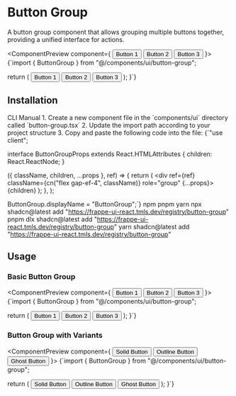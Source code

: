 
# Button Group

A button group component that allows grouping multiple buttons together, providing a unified interface for actions.

<ComponentPreview component={
  <ButtonGroup>
    <Button>Button 1</Button>
    <Button>Button 2</Button>
    <Button>Button 3</Button>
  </ButtonGroup>
}>
  <EnhancedCodeBlock language="tsx">
    {`import { ButtonGroup } from "@/components/ui/button-group";

  return (
    <ButtonGroup>
      <Button>Button 1</Button>
      <Button>Button 2</Button>
      <Button>Button 3</Button>
    </ButtonGroup>
  );
}`}
  </EnhancedCodeBlock>
</ComponentPreview>

## Installation

<InstallationTabs defaultValue="cli">
  <TabsList>
    <TabsTrigger value="cli">CLI</TabsTrigger>
    <TabsTrigger value="manual">Manual</TabsTrigger>
  </TabsList>
  <TabsContent value="manual">
    1. Create a new component file in the `components/ui` directory called `button-group.tsx`
    2. Update the import path according to your project structure
    3. Copy and paste the following code into the file:
    <EnhancedCodeBlock language="tsx">
      {`"use client";


interface ButtonGroupProps extends React.HTMLAttributes<HTMLDivElement> {
  children: React.ReactNode;
}

  ({ className, children, ...props }, ref) => {
    return (
      <div ref={ref} className={cn("flex gap-ef-4", className)} role="group" {...props}>
        {children}
      </div>
    );
  },
);

ButtonGroup.displayName = "ButtonGroup";`}
    </EnhancedCodeBlock>
  </TabsContent>
  <TabsContent value="cli">
    <PackageManagerTabs defaultValue="npm">
      <TabsList>
        <TabsTrigger value="npm">npm</TabsTrigger>
        <TabsTrigger value="pnpm">pnpm</TabsTrigger>
        <TabsTrigger value="yarn">yarn</TabsTrigger>
      </TabsList>
      <TabsContent value="npm">
        <EnhancedCodeBlock language="bash">
          npx shadcn@latest add "https://frappe-ui-react.tmls.dev/registry/button-group"
        </EnhancedCodeBlock>
      </TabsContent>
      <TabsContent value="pnpm">
        <EnhancedCodeBlock language="bash">
          pnpm dlx shadcn@latest add "https://frappe-ui-react.tmls.dev/registry/button-group"
        </EnhancedCodeBlock>
      </TabsContent>
      <TabsContent value="yarn">
        <EnhancedCodeBlock language="bash">
          yarn shadcn@latest add "https://frappe-ui-react.tmls.dev/registry/button-group"
        </EnhancedCodeBlock>
      </TabsContent>
    </PackageManagerTabs>
  </TabsContent>
</InstallationTabs>

## Usage

### Basic Button Group

<ComponentPreview component={
  <ButtonGroup>
    <Button>Button 1</Button>
    <Button>Button 2</Button>
    <Button>Button 3</Button>
  </ButtonGroup>
}>
  <EnhancedCodeBlock language="tsx">
    {`import { ButtonGroup } from "@/components/ui/button-group";

  return (
    <ButtonGroup>
      <Button>Button 1</Button>
      <Button>Button 2</Button>
      <Button>Button 3</Button>
    </ButtonGroup>
  );
}`}
  </EnhancedCodeBlock>
</ComponentPreview>

### Button Group with Variants

<ComponentPreview component={
  <ButtonGroup>
    <Button variant="solid">Solid Button</Button>
    <Button variant="outline">Outline Button</Button>
    <Button variant="ghost">Ghost Button</Button>
  </ButtonGroup>
}>
  <EnhancedCodeBlock language="tsx">
    {`import { ButtonGroup } from "@/components/ui/button-group";

  return (
    <ButtonGroup>
      <Button variant="solid">Solid Button</Button>
      <Button variant="outline">Outline Button</Button>
      <Button variant="ghost">Ghost Button</Button>
    </ButtonGroup>
  );
}`}
  </EnhancedCodeBlock>
</ComponentPreview>
